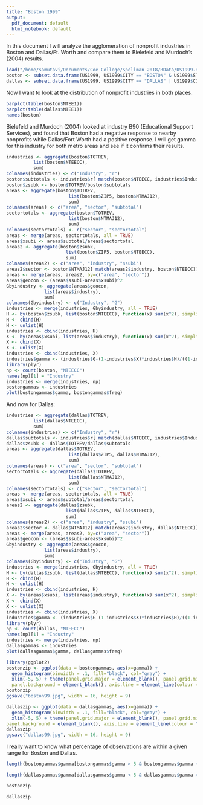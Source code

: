 ```yaml
---
title: "Boston 1999"
output:
  pdf_document: default
  html_notebook: default
---
```

In this document I will analyze the agglomeration of nonprofit industries in Boston and Dallas/Ft. Worth and compare them to Bielefeld and Murdoch's (2004) results.
```r
load("/home/samutavi/Documents/Coe College/Spellman 2018/RData/US1999.Rdata")
boston <- subset.data.frame(US1999, US1999$CITY == "BOSTON" & US1999$STATE == "MA")
dallas <- subset.data.frame(US1999, US1999$CITY == "DALLAS" | US1999$CITY == "FORT WORTH" & US1999$STATE == "TX")
```
Now I want to look at the distribution of nonprofit industries in both places.

```r
barplot(table(boston$NTEE1))
barplot(table(dallas$NTEE1))
names(boston)
```
Bielefeld and Murdoch (2004) looked at industry B90 (Educational Support Services), and found that Boston had a negative response to nearby nonprofits while Dallas/Fort Worth had a positive response. I will get gamma for this industry for both metro areas and see if it confirms their results. 
```r
industries <- aggregate(boston$TOTREV, 
          list(boston$NTEECC),
          sum)
colnames(industries) <- c("Industry", "r")
boston$subtotals <- industries$r[ match(boston$NTEECC, industries$Industry) ]
boston$zsubk <- boston$TOTREV/boston$subtotals
areas <- aggregate(boston$TOTREV,
                       list(boston$ZIP5, boston$NTMAJ12),
                       sum)
colnames(areas) <- c("area", "sector", "subtotal")
sectortotals <- aggregate(boston$TOTREV,
                       list(boston$NTMAJ12),
                       sum)
colnames(sectortotals) <- c("sector", "sectortotal")
areas <- merge(areas, sectortotals, all = TRUE)
areas$xsubi <- areas$subtotal/areas$sectortotal
areas2 <- aggregate(boston$zsubk, 
                      list(boston$ZIP5, boston$NTEECC),
                      sum)
colnames(areas2) <- c("area", "industry", "ssubi")
areas2$sector <- boston$NTMAJ12[ match(areas2$industry, boston$NTEECC)]
areas <- merge(areas, areas2, by=c("area", "sector"))
areas$geocon <- (areas$ssubi-areas$xsubi)^2
Gbyindustry <- aggregate(areas$geocon, 
              list(areas$industry),
              sum)
colnames(Gbyindustry) <- c("Industry", "G")
industries <- merge(industries, Gbyindustry, all = TRUE)
H <- by(boston$zsubk, list(boston$NTEECC), function(x) sum(x^2), simplify = FALSE)
H <- cbind(H)
H <- unlist(H)
industries <- cbind(industries, H)
X <- by(areas$xsubi, list(areas$industry), function(x) sum(x^2), simplify = FALSE)
X <- cbind(X)
X <- unlist(X)
industries <- cbind(industries, X)
industries$gamma <- (industries$G-(1-industries$X)*industries$H)/((1-industries$X)*(1-industries$H))
library(plyr)
np <- count(boston, "NTEECC")
names(np)[1] = "Industry"
industries <- merge(industries, np)
bostongammas <- industries
plot(bostongammas$gamma, bostongammas$freq)

```
And now for Dallas:

```r
industries <- aggregate(dallas$TOTREV, 
          list(dallas$NTEECC),
          sum)
colnames(industries) <- c("Industry", "r")
dallas$subtotals <- industries$r[ match(dallas$NTEECC, industries$Industry) ]
dallas$zsubk <- dallas$TOTREV/dallas$subtotals
areas <- aggregate(dallas$TOTREV,
                       list(dallas$ZIP5, dallas$NTMAJ12),
                       sum)
colnames(areas) <- c("area", "sector", "subtotal")
sectortotals <- aggregate(dallas$TOTREV,
                       list(dallas$NTMAJ12),
                       sum)
colnames(sectortotals) <- c("sector", "sectortotal")
areas <- merge(areas, sectortotals, all = TRUE)
areas$xsubi <- areas$subtotal/areas$sectortotal
areas2 <- aggregate(dallas$zsubk, 
                      list(dallas$ZIP5, dallas$NTEECC),
                      sum)
colnames(areas2) <- c("area", "industry", "ssubi")
areas2$sector <- dallas$NTMAJ12[ match(areas2$industry, dallas$NTEECC)]
areas <- merge(areas, areas2, by=c("area", "sector"))
areas$geocon <- (areas$ssubi-areas$xsubi)^2
Gbyindustry <- aggregate(areas$geocon, 
              list(areas$industry),
              sum)
colnames(Gbyindustry) <- c("Industry", "G")
industries <- merge(industries, Gbyindustry, all = TRUE)
H <- by(dallas$zsubk, list(dallas$NTEECC), function(x) sum(x^2), simplify = FALSE)
H <- cbind(H)
H <- unlist(H)
industries <- cbind(industries, H)
X <- by(areas$xsubi, list(areas$industry), function(x) sum(x^2), simplify = FALSE)
X <- cbind(X)
X <- unlist(X)
industries <- cbind(industries, X)
industries$gamma <- (industries$G-(1-industries$X)*industries$H)/((1-industries$X)*(1-industries$H))
library(plyr)
np <- count(dallas, "NTEECC")
names(np)[1] = "Industry"
industries <- merge(industries, np)
dallasgammas <- industries
plot(dallasgammas$gamma, dallasgammas$freq)
```
 
```r
library(ggplot2)
bostonzip <- ggplot(data = bostongammas, aes(x=gamma)) + 
  geom_histogram(binwidth = .1, fill="black", col="gray") + 
  xlim(-5, 5) + theme(panel.grid.major = element_blank(), panel.grid.minor = element_blank(),
  panel.background = element_blank(), axis.line = element_line(colour = "black"), text = element_text(size=20), plot.title = element_text(hjust = 0.5)) + labs(title = "Boston gammas at zipcode level", x = "Gamma", y = "Number of industries")
bostonzip
ggsave("boston99.jpg", width = 16, height = 9)

dallaszip <- ggplot(data = dallasgammas, aes(x=gamma)) + 
  geom_histogram(binwidth = .1, fill="black", col="gray") +
  xlim(-5, 5) + theme(panel.grid.major = element_blank(), panel.grid.minor = element_blank(),
panel.background = element_blank(), axis.line = element_line(colour = "black"), text = element_text(size=20), plot.title = element_text(hjust = 0.5)) + labs(title = "Dallas gammas at zipcode level", x = "Gamma", y = "Number of industries")
dallaszip
ggsave("dallas99.jpg", width = 16, height = 9)

```
I really want to know what percentage of observations are within a given range for Boston and Dallas.
```r
length(bostongammas$gamma[bostongammas$gamma < 5 & bostongammas$gamma > -5])/length(bostongammas$gamma)
```
```r
length(dallasgammas$gamma[dallasgammas$gamma < 5 & dallasgammas$gamma > -5])/length(dallasgammas$gamma)

```
```r
bostonzip
```
```r
dallaszip
```